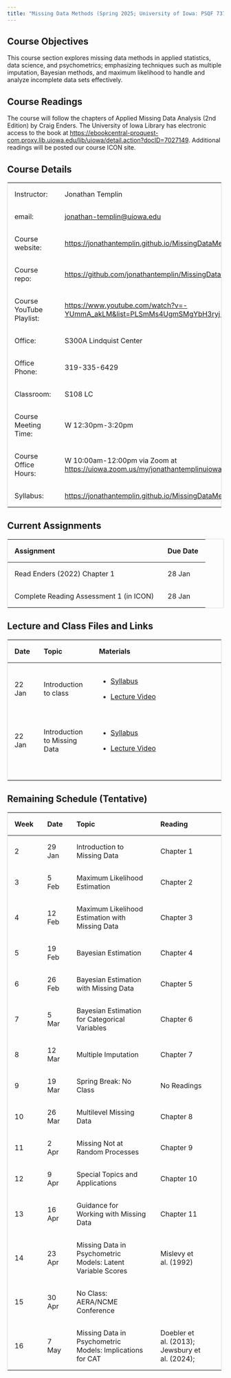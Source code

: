 ```yaml
---
title: "Missing Data Methods (Spring 2025; University of Iowa: PSQF 7375)"
---
```


## Course Objectives

This course section explores missing data methods in applied statistics, data science, and psychometrics; emphasizing techniques such as multiple imputation, Bayesian methods, and maximum likelihood to handle and analyze incomplete data sets effectively.

## Course Readings

The course will follow the chapters of Applied Missing Data Analysis (2nd Edition) by Craig Enders. The University of Iowa Library has electronic access to the book at <https://ebookcentral-proquest-com.proxy.lib.uiowa.edu/lib/uiowa/detail.action?docID=7027149>. Additional readings will be posted our course ICON site.

## Course Details

+--------------------------+---------------------------------------------------------------------------------------+---------------------------+
| Instructor:              | Jonathan Templin                                                                      |                           |
+--------------------------+---------------------------------------------------------------------------------------+---------------------------+
| email:                   | [jonathan-templin\@uiowa.edu](mailto:jonathan-templin@uiowa.edu)                      |                           |
+--------------------------+---------------------------------------------------------------------------------------+---------------------------+
| Course website:          | <https://jonathantemplin.github.io/MissingDataMethods2025/>                           |                           |
+--------------------------+---------------------------------------------------------------------------------------+---------------------------+
| Course repo:             | <https://github.com/jonathantemplin/MissingDataMethods2025>                           |                           |
+--------------------------+---------------------------------------------------------------------------------------+---------------------------+
| Course YouTube Playlist: | <https://www.youtube.com/watch?v=-YUmmA_akLM&list=PLSmMs4UgmSMgYbH3ryj-BTk7F7WWbgWPO> |                           |
+--------------------------+---------------------------------------------------------------------------------------+---------------------------+
| Office:                  | S300A Lindquist Center                                                                |                           |
+--------------------------+---------------------------------------------------------------------------------------+---------------------------+
| Office Phone:            | 319-335-6429                                                                          |                           |
+--------------------------+---------------------------------------------------------------------------------------+---------------------------+
| Classroom:               | S108 LC                                                                               |                           |
+--------------------------+---------------------------------------------------------------------------------------+---------------------------+
| Course Meeting Time:     | W 12:30pm-3:20pm                                                                      |                           |
+--------------------------+---------------------------------------------------------------------------------------+---------------------------+
| Course Office Hours:     | W 10:00am-12:00pm via Zoom at <https://uiowa.zoom.us/my/jonathantemplinuiowa>         |                           |
+--------------------------+---------------------------------------------------------------------------------------+---------------------------+
| Syllabus:                | <https://jonathantemplin.github.io/MissingDataMethods2025/s25mdm_syllabus.html>       |                           |
+--------------------------+---------------------------------------------------------------------------------------+---------------------------+

## Current Assignments

| Assignment                              | Due Date |
|-----------------------------------------|----------|
| Read Enders (2022) Chapter 1            | 28 Jan   |
| Complete Reading Assessment 1 (in ICON) | 28 Jan   |

## Lecture and Class Files and Links

```{=html}
<style>
table {
  border-collapse: collapse;
  width: 100%;
  border: 1px solid #ddd;
}

th, td {
  text-align: left;
  padding: 16px;
}
</style>
```

+----------+-----------------------------------------+----------------------------------------------------------------------------------------------------------+
| Date     | Topic                                   | Materials                                                                                                |
+==========+=========================================+==========================================================================================================+
| 22 Jan   | Introduction to class                   | -   [Syllabus](https://jonathantemplin.github.io/MissingDataMethods2025/s25mdm_syllabus.html)            |
|          |                                         |                                                                                                          |
|          |                                         | -   [Lecture Video](https://www.youtube.com/watch?v=-YUmmA_akLM&list=PLSmMs4UgmSMgYbH3ryj-BTk7F7WWbgWPO) |
+----------+-----------------------------------------+----------------------------------------------------------------------------------------------------------+
| 22 Jan   | Introduction to Missing Data            | -   [Syllabus](https://jonathantemplin.github.io/MissingDataMethods2025/s25mdm_syllabus.html)            |
|          |                                         |                                                                                                          |
|          |                                         | -   [Lecture Video](https://www.youtube.com/watch?v=-YUmmA_akLM&list=PLSmMs4UgmSMgYbH3ryj-BTk7F7WWbgWPO) |
+----------+-----------------------------------------+----------------------------------------------------------------------------------------------------------+
|          |                                         |                                                                                                          |
+----------+-----------------------------------------+----------------------------------------------------------------------------------------------------------+

## Remaining Schedule (Tentative)

+----------+----------+-------------------------------------------------------------+------------------------------------------------+
| Week     | Date     | Topic                                                       | Reading                                        |
+==========+==========+=============================================================+================================================+
| 2        | 29 Jan   | Introduction to Missing Data                                | Chapter 1                                      |
+----------+----------+-------------------------------------------------------------+------------------------------------------------+
| 3        | 5 Feb    | Maximum Likelihood Estimation                               | Chapter 2                                      |
+----------+----------+-------------------------------------------------------------+------------------------------------------------+
| 4        | 12 Feb   | Maximum Likelihood Estimation with Missing Data             | Chapter 3                                      |
+----------+----------+-------------------------------------------------------------+------------------------------------------------+
| 5        | 19 Feb   | Bayesian Estimation                                         | Chapter 4                                      |
+----------+----------+-------------------------------------------------------------+------------------------------------------------+
| 6        | 26 Feb   | Bayesian Estimation with Missing Data                       | Chapter 5                                      |
+----------+----------+-------------------------------------------------------------+------------------------------------------------+
| 7        | 5 Mar    | Bayesian Estimation for Categorical Variables               | Chapter 6                                      |
+----------+----------+-------------------------------------------------------------+------------------------------------------------+
| 8        | 12 Mar   | Multiple Imputation                                         | Chapter 7                                      |
+----------+----------+-------------------------------------------------------------+------------------------------------------------+
| 9        | 19 Mar   | Spring Break: No Class                                      | No Readings                                    |
+----------+----------+-------------------------------------------------------------+------------------------------------------------+
| 10       | 26 Mar   | Multilevel Missing Data                                     | Chapter 8                                      |
+----------+----------+-------------------------------------------------------------+------------------------------------------------+
| 11       | 2 Apr    | Missing Not at Random Processes                             | Chapter 9                                      |
+----------+----------+-------------------------------------------------------------+------------------------------------------------+
| 12       | 9 Apr    | Special Topics and Applications                             | Chapter 10                                     |
+----------+----------+-------------------------------------------------------------+------------------------------------------------+
| 13       | 16 Apr   | Guidance for Working with Missing Data                      | Chapter 11                                     |
+----------+----------+-------------------------------------------------------------+------------------------------------------------+
| 14       | 23 Apr   | Missing Data in Psychometric Models: Latent Variable Scores | Mislevy et al. (1992)                          |
+----------+----------+-------------------------------------------------------------+------------------------------------------------+
| 15       | 30 Apr   | No Class: AERA/NCME Conference                              |                                                |
+----------+----------+-------------------------------------------------------------+------------------------------------------------+
| 16       | 7 May    | Missing Data in Psychometric Models: Implications for CAT   | Doebler et al. (2013); Jewsbury et al. (2024); |
+----------+----------+-------------------------------------------------------------+------------------------------------------------+
